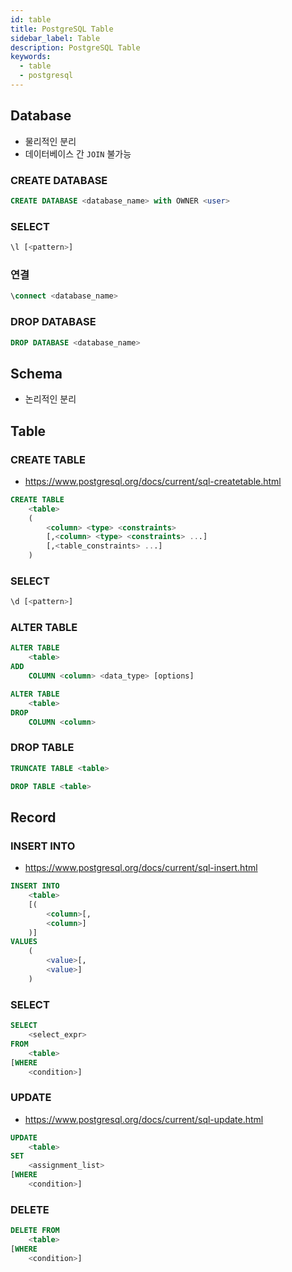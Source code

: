 ```yaml
---
id: table
title: PostgreSQL Table
sidebar_label: Table
description: PostgreSQL Table
keywords:
  - table
  - postgresql
---
```


## Database

- 물리적인 분리
- 데이터베이스 간 `JOIN` 불가능

### CREATE DATABASE

```sql
CREATE DATABASE <database_name> with OWNER <user>
```

### SELECT

```sql
\l [<pattern>]
```

### 연결

```sql
\connect <database_name>
```

### DROP DATABASE

```sql
DROP DATABASE <database_name>
```

## Schema

- 논리적인 분리

## Table

### CREATE TABLE

- https://www.postgresql.org/docs/current/sql-createtable.html

```sql
CREATE TABLE
    <table>
    (
        <column> <type> <constraints>
        [,<column> <type> <constraints> ...]
        [,<table_constraints> ...]
    )
```

### SELECT

```sql
\d [<pattern>]
```

### ALTER TABLE

```sql
ALTER TABLE
    <table>
ADD
    COLUMN <column> <data_type> [options]
```

```sql
ALTER TABLE
    <table>
DROP
    COLUMN <column>
```

### DROP TABLE

```sql
TRUNCATE TABLE <table>
```

```sql
DROP TABLE <table>
```

## Record

### INSERT INTO

- https://www.postgresql.org/docs/current/sql-insert.html

```sql
INSERT INTO
    <table>
    [(
        <column>[,
        <column>]
    )]
VALUES
    (
        <value>[,
        <value>]
    )
```

### SELECT

```sql
SELECT
    <select_expr>
FROM
    <table>
[WHERE
    <condition>]
```

### UPDATE

- https://www.postgresql.org/docs/current/sql-update.html

```sql
UPDATE
    <table>
SET
    <assignment_list>
[WHERE
    <condition>]
```

### DELETE

```sql
DELETE FROM
    <table>
[WHERE
    <condition>]
```
